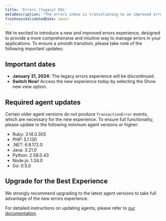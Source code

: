 ```yaml
---
title: 'Errors (legacy) EOL'
metaDescription: "The errors inbox is transitioning to an improved errors experience starting on January 31st 2023."
freshnessValidatedDate: never
---
```


We're excited to introduce a new and improved errors experience, designed to provide a more comprehensive and intuitive way to manage errors in your applications. To ensure a smooth transition, please take note of the following important updates:

## Important dates

* **January 31, 2024:** The legacy errors experience will be discontinued.
* **Switch Now!** Access the new experience today by selecting the Show new view option.

## Required agent updates

Certain older agent versions do not produce `TransactionError` events, which are necessary for the new experience. To ensure full functionality, please update to the following minimum agent versions or higher:

* Ruby:  3.14.0.305
* PHP: 5.1.130
* .NET:  6.8.172.0
* Java: 3.21.0
* Python:  2.58.0.43
* Node.js: 1.24.0
* Go: 0.5.0

## Upgrade for the Best Experience

We strongly recommend upgrading to the latest agent versions to take full advantage of the new errors experience.

For detailed instructions on updating agents, please refer to [our documentation](/docs/new-relic-solutions/new-relic-one/install-configure/update-new-relic-agent/).
